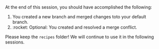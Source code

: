 At the end of this session, you should have accomplished the following:

1. You created a new branch and merged changes toto your default branch.
1. :rocket: Optional: You created and resolved a merge conflict.

Please keep the `recipes` folder!
We will continue to use it in the following sessions.
